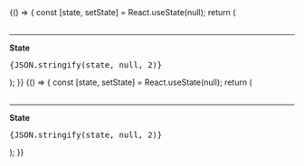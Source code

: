 
<Meta title="Contribution Flow/StepDetails" component={StepDetails} />

<Canvas>
  <Story name="Flexible Interval">
    {() => {
      const [state, setState] = React.useState(null);
      return (
        <div>
          <StepDetails collective={webpackCollective} tier={flexibleIntervalTier} onChange={setState} />
          <br />
          <hr />
          <div style={{ margin: 24, maxWidth: 300 }}>
            <strong>State</strong>
            <pre style={{ whiteSpace: 'pre-wrap' }}>{JSON.stringify(state, null, 2)}</pre>
          </div>
        </div>
      );
    }}
  </Story>
</Canvas>

<Canvas>
  <Story name="One time Interval">
    {() => {
      const [state, setState] = React.useState(null);
      return (
        <div>
          <StepDetails collective={webpackCollective} tier={recurringIntervalTier} onChange={setState} />
          <br />
          <hr />
          <div style={{ margin: 24, maxWidth: 300 }}>
            <strong>State</strong>
            <pre style={{ whiteSpace: 'pre-wrap' }}>{JSON.stringify(state, null, 2)}</pre>
          </div>
        </div>
      );
    }}
  </Story>
</Canvas>
